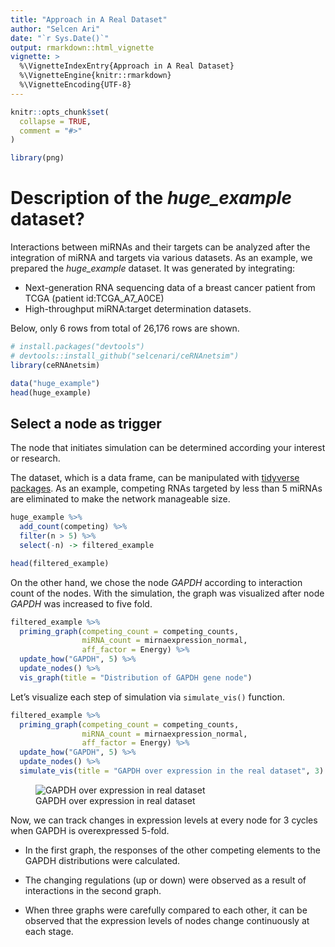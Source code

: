 ```yaml
---
title: "Approach in A Real Dataset"
author: "Selcen Ari"
date: "`r Sys.Date()`"
output: rmarkdown::html_vignette
vignette: >
  %\VignetteIndexEntry{Approach in A Real Dataset}
  %\VignetteEngine{knitr::rmarkdown}
  %\VignetteEncoding{UTF-8}
---
```



```r
knitr::opts_chunk$set(
  collapse = TRUE,
  comment = "#>"
)
```

```r
library(png)
```

# Description of the *huge_example* dataset?

Interactions between miRNAs and their targets can be analyzed after the integration of miRNA and targets via various datasets. As an example, we prepared the *huge_example* dataset. It was generated by integrating:

* Next-generation RNA sequencing data of a breast cancer patient from TCGA (patient id:TCGA_A7_A0CE) 
* High-throughput miRNA:target determination datasets. 

<!-- #TODO can you give little bit detail about the source of data for miRNA:target -->

Below, only 6 rows from total of 26,176 rows are shown.

```r
# install.packages("devtools")
# devtools::install_github("selcenari/ceRNAnetsim")
library(ceRNAnetsim)

data("huge_example")
head(huge_example)
```

## Select a node as trigger

The node that initiates simulation can be determined according your interest or research.

The dataset, which is a data frame, can be manipulated with [tidyverse packages](https://www.tidyverse.org/packages/). As an example, competing RNAs targeted by less than 5 miRNAs are eliminated to make the network manageable size.

```r
huge_example %>%
  add_count(competing) %>%
  filter(n > 5) %>%
  select(-n) -> filtered_example

head(filtered_example)
```

On the other hand, we chose the node *GAPDH* according to interaction count of the nodes. With the simulation, the graph was visualized after node *GAPDH* was increased to five fold.

```r
filtered_example %>%
  priming_graph(competing_count = competing_counts, 
                miRNA_count = mirnaexpression_normal, 
                aff_factor = Energy) %>%
  update_how("GAPDH", 5) %>%
  update_nodes() %>%
  vis_graph(title = "Distribution of GAPDH gene node")
```

Let's visualize each step of simulation via `simulate_vis()` function.

```r
filtered_example %>%
  priming_graph(competing_count = competing_counts, 
                miRNA_count = mirnaexpression_normal, 
                aff_factor = Energy) %>%
  update_how("GAPDH", 5) %>%
  update_nodes() %>%
  simulate_vis(title = "GAPDH over expression in the real dataset", 3)
```

![GAPDH over expression in real dataset](gifs/realexample.gif)

Now, we can track changes in expression levels at every node for 3 cycles when GAPDH is overexpressed 5-fold.

- In the first graph, the responses of the other competing elements to the GAPDH distributions were calculated. <!-- #TODO didn't understand/observe this sentence, did you mean second graph instead of first graph: although the decreased expression level of GAPDH was determined. -->

- The changing regulations (up or down) were observed as a result of interactions in the second graph.

- When three graphs were carefully compared to each other, it can be observed that the expression levels of nodes change continuously at each stage.
